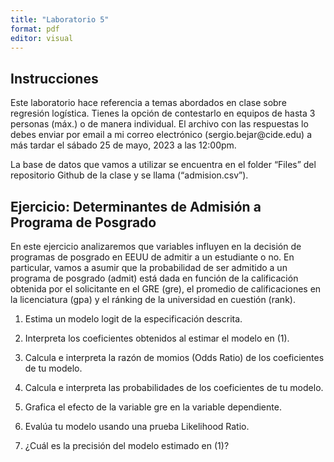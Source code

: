 ```yaml
---
title: "Laboratorio 5"
format: pdf
editor: visual
---
```


## Instrucciones

Este laboratorio hace referencia a temas abordados en clase sobre regresión logística. Tienes la opción de contestarlo en equipos de hasta 3 personas (máx.) o de manera individual. El archivo con las respuestas lo debes enviar por email a mi correo electrónico (sergio.bejar@cide.edu) a más tardar el sábado 25 de mayo, 2023 a las 12:00pm.

La base de datos que vamos a utilizar se encuentra en el folder "Files" del repositorio Github de la clase y se llama ("admision.csv").

## Ejercicio: Determinantes de Admisión a Programa de Posgrado

En este ejercicio analizaremos que variables influyen en la decisión de programas de posgrado en EEUU de admitir a un estudiante o no.  En particular, vamos a asumir que la probabilidad de ser admitido a un programa de posgrado (admit) está dada en función de la calificación obtenida por el solicitante en el GRE (gre), el promedio de calificaciones en la licenciatura (gpa) y el ránking de la universidad en cuestión (rank). 

1. Estima un modelo logit de la especificación descrita. 

2. Interpreta los coeficientes obtenidos al estimar el modelo en (1). 

3. Calcula e interpreta la razón de momios (Odds Ratio) de los coeficientes de tu modelo. 

4. Calcula e interpreta las probabilidades de los coeficientes de tu modelo. 

5. Grafica el efecto de la variable gre en la variable dependiente. 

6. Evalúa tu modelo usando una prueba Likelihood Ratio. 

7. ¿Cuál es la precisión del modelo estimado en (1)?  
